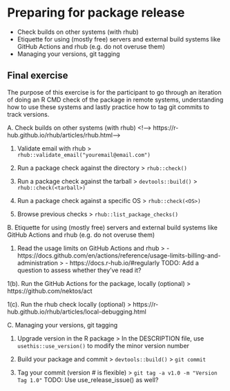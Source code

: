 # Preparing for package release

- Check builds on other systems (with rhub)
- Etiquette for using (mostly free) servers and external build systems like GitHub Actions and rhub (e.g. do not overuse them)
- Managing your versions, git tagging



## Final exercise

<!-- NOTE: Preferably something linked to working towards completing the project assignments, maybe to be used as a milestone? -->

The purpose of this exercise is for the participant to go through an iteration of doing an R CMD check of the package in remote systems, understanding how to use these systems and lastly practice how to tag git commits to track versions.

A. Check builds on other systems (with rhub)
<!--> https://r-hub.github.io/rhub/articles/rhub.html-->

1. Validate email with rhub
> `rhub::validate_email("youremail@email.com")`

2. Run a package check against the directory
> `rhub::check()`

3. Run a package check against the tarball
> `devtools::build()`
> `rhub::check(<tarball>)`

4. Run a package check against a specific OS
> `rhub::check(<OS>)`

5. Browse previous checks
> `rhub::list_package_checks()`

B. Etiquette for using (mostly free) servers and external build systems like GitHub Actions and rhub (e.g. do not overuse them)

1. Read the usage limits on GitHub Actions and rhub
> - https://docs.github.com/en/actions/reference/usage-limits-billing-and-administration
> - https://docs.r-hub.io/#regularly
TODO: Add a question to assess whether they've read it?

1(b). Run the GitHub Actions for the package, locally (optional)
> https://github.com/nektos/act

1(c). Run the rhub check locally (optional)
> https://r-hub.github.io/rhub/articles/local-debugging.html

C. Managing your versions, git tagging

1. Upgrade version in the R package
> In the DESCRIPTION file, use `usethis::use_version()` to modify the minor version number

2. Build your package and commit
> `devtools::build()`
> `git commit`

3. Tag your commit (version # is flexible)
> `git tag -a v1.0 -m "Version Tag 1.0"`
TODO: Use use_release_issue() as well?
